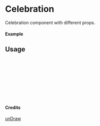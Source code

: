 
<Meta of={Celebration} title="unDraw/Celebration" />

# Celebration

Celebration component with different props.

#### Example

<Canvas of={Celebration.Primary} />

## Usage

```ts
import { Celebration } from "yadl-ui";

const Example = () => {
  return (
      <Celebration />
  );
};

export default Example;
```

#### Credits
[unDraw](https://undraw.co/illustrations)
